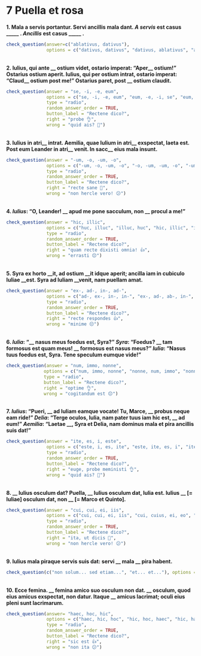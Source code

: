 # 7 Puella et rosa

**1. Mala a servis portantur. Servi ancillis mala dant. _A servis_ est casus _____ . _Ancillis_ est casus _____ .**
```{r}
check_question(answer=c("ablativus, dativus"), 
               options = c("dativus, dativus", "dativus, ablativus", "ablativus, dativus", "ablativus, ablativus"), right = "ita, ut dicis 👏", wrong = "minime 😔", button_label = "Rectene dico?", type = "radio")
```
</br>
**2. Iulius, qui ante __ ostium videt, ostario imperat: "Aper__ ostium!" Ostarius ostium aperit. Iulius, qui per ostium intrat, ostario imperat: "Claud__ ostium post me!" Ostarius paret, post __ ostium claudit.**

```{r}
check_question(answer = "se, -i, -e, eum", 
               options = c("se, -i, -e, eum", "eum, -e, -i, se", "eum, -i, -e, se", "se, -e, -i, eum"),
               type = "radio",
               random_answer_order = TRUE,
               button_label = "Rectene dico?",
               right = "probe 👌", 
               wrong = "quid ais? 🤨")
```

</br>
**3. Iulius in atri__ intrat. Aemilia, quae Iulium in atri__ exspectat, laeta est. Post eum Leander in atri__ venit. In sacc__ eius mala insunt.**

```{r}
check_question(answer = "-um, -o, -um, -o", 
               options = c("-um, -o, -um, -o", "-o, -um, -um, -o", "-um, -o, -o, -um", "-o, -um, -o, -um"), 
               type = "radio",
               random_answer_order = TRUE,
               button_label = "Rectene dico?",
               right = "recte sane 🙂", 
               wrong = "non hercle vero! 😕")
```

</br>
**4. _Iulius_: "O, Leander! __ apud me pone sacculum, non __ procul a me!"** 

```{r}
check_question(answer = "hic, illic", 
               options = c("huc, illuc", "illuc, huc", "hic, illic", "illic, hic"), 
               type = "radio",
               random_answer_order = TRUE,
               button_label = "Rectene dico?",
               right = "quam recte dixisti omnia! 👍", 
               wrong = "errasti 😔")
```

</br>
**5. Syra ex horto \_\_it, ad ostium \_\_it idque aperit; ancilla iam in cubiculo Iuliae \_\_est. Syra ad Iuliam \_\_venit, nam puellam amat.**

```{r}
check_question(answer = "ex-, ad-, in-, ad-", 
               options = c("ad-, ex-, in-, in-", "ex-, ad-, ab-, in-", "ex-, ad-, in-, ad-", "ad-, ex-, ab-, ad-"), 
               type = "radio",
               random_answer_order = TRUE,
               button_label = "Rectene dico?",
               right = "recte respondes 👍", 
               wrong = "minime 😔")
```

</br>
**6. _Iulia_: "__ nasus meus foedus est, Syra?" _Syra_: "Foedus? __ tam formosus est quam meus! __ formosus est nasus meus?" _Iulia_: "Nasus tuus foedus est, Syra. Tene speculum eumque vide!"**


```{r}
check_question(answer = "num, immo, nonne", 
              options = c("num, immo, nonne", "nonne, num, immo", "nonne, immo, nun", "num, nonne, immo"),
              type = "radio",
              button_label = "Rectene dico?",
              right = "optime 👌", 
              wrong = "cogitandum est 😔")
```

</br>
**7. _Iulius_: "Pueri, \_\_ ad Iuliam eamque vocate! Tu, Marce, \_\_ probus neque eam ride!" _Delia_: "Terge oculos, lulia, nam pater tuus iam hic est, \_\_ ad eum!" _Aemilia_: "Laetae \_\_, Syra et Delia, nam dominus mala et pira ancillis suis dat!"**

```{r}
check_question(answer = "ite, es, i, este", 
               options = c("este, i, es, ite", "este, ite, es, i", "ite, este, i, es", "ite, es, i, este"),
               type = "radio",
               random_answer_order = TRUE,
               button_label = "Rectene dico?",
               right = "euge, probe meministi 👌", 
               wrong = "quid ais? 🤨")
```

</br>
**8. __ lulius osculum dat? Puella, __ Iulius osculum dat, lulia est. Iulius __ [= Iuliae] osculum dat, non __ [= Marco et Quinto].**

```{r}
check_question(answer = "cui, cui, ei, iis", 
               options = c("cui, cui, ei, iis", "cui, cuius, ei, eo", "cui, cui, eae, eo", "cui, cuius, eae, iis"), 
               type = "radio",
               random_answer_order = TRUE,
               button_label = "Rectene dico?",
               right = "ita, ut dicis 👏", 
               wrong = "non hercle vero! 😕")
```

</br>
**9. Iulius mala piraque servis suis dat: servi __ mala __ pira habent.**

```{r}
check_question(c("non solum... sed etiam...", "et... et..."), options = c("non solum... sed etiam...", "neque... neque...", "tam... quam...", "et... et..."), type = "checkbox", random_answer_order = TRUE, button_label = "Rectene dico?", right = "sic est  🤩", wrong = "minime 😔")
```

</br>
**10. Ecce femina. __ femina amico suo osculum non dat. __ osculum, quod eius amicus exspectat, non datur. Itaque __ amicus lacrimat; oculi eius pleni sunt lacrimarum.**


```{r}
check_question(answer= "haec, hoc, hic", 
               options = c("haec, hic, hoc", "hic, hoc, haec", "hic, haec, hoc", "haec, hoc, hic"), 
               type = "radio",
               random_answer_order = TRUE,
               button_label = "Rectene dico?",
               right = "sic est 👍", 
               wrong = "non ita 😕")
```


